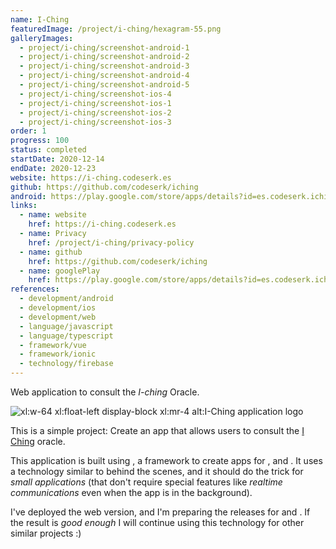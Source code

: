 ```yaml
---
name: I-Ching
featuredImage: /project/i-ching/hexagram-55.png
galleryImages:
  - project/i-ching/screenshot-android-1
  - project/i-ching/screenshot-android-2
  - project/i-ching/screenshot-android-3
  - project/i-ching/screenshot-android-4
  - project/i-ching/screenshot-android-5
  - project/i-ching/screenshot-ios-4
  - project/i-ching/screenshot-ios-1
  - project/i-ching/screenshot-ios-2
  - project/i-ching/screenshot-ios-3
order: 1
progress: 100
status: completed
startDate: 2020-12-14
endDate: 2020-12-23
website: https://i-ching.codeserk.es
github: https://github.com/codeserk/iching
android: https://play.google.com/store/apps/details?id=es.codeserk.iching
links:
  - name: website
    href: https://i-ching.codeserk.es
  - name: Privacy
    href: /project/i-ching/privacy-policy
  - name: github
    href: https://github.com/codeserk/iching
  - name: googlePlay
    href: https://play.google.com/store/apps/details?id=es.codeserk.iching
references:
  - development/android
  - development/ios
  - development/web
  - language/javascript
  - language/typescript
  - framework/vue
  - framework/ionic
  - technology/firebase
---
```


Web application to consult the _I-ching_ Oracle.

![xl:w-64 xl:float-left display-block xl:mr-4 alt:I-Ching application logo](/project/i-ching/logo.png)

This is a simple project: Create an app that allows users to consult the [I Ching](https://en.wikipedia.org/wiki/I_Ching) oracle.

This application is built using [](framework/ionic), a framework to create apps for [](development/android), [](development/ios) and [](development/web). It uses a technology similar to [](technology/phonegap) behind the scenes, and it should do the trick for _small applications_ (that don't require special features like _realtime communications_ even when the app is in the background).

I've deployed the web version, and I'm preparing the releases for [](development/android) and [](development/ios). If the result is _good enough_ I will continue using this technology for other similar projects :)
